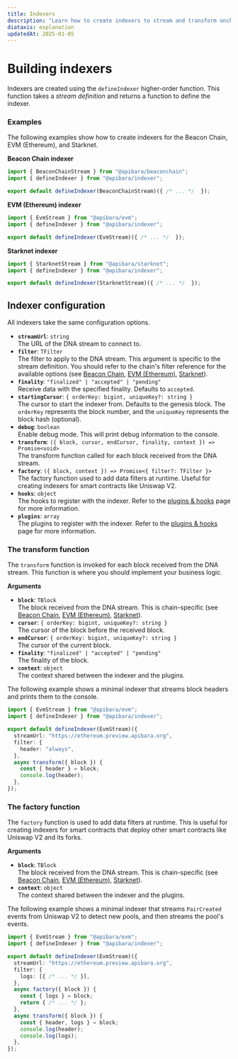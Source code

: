 ```yaml
---
title: Indexers
description: "Learn how to create indexers to stream and transform onchain data."
diataxis: explanation
updatedAt: 2025-01-05
---
```


# Building indexers

Indexers are created using the `defineIndexer` higher-order function. This function takes a _stream definition_ and returns a function to define the indexer.

### Examples

The following examples show how to create indexers for the Beacon Chain, EVM (Ethereum), and Starknet.

**Beacon Chain indexer**

```ts [beaconchain.indexer.ts]
import { BeaconChainStream } from "@apibara/beaconchain";
import { defineIndexer } from "@apibara/indexer";

export default defineIndexer(BeaconChainStream)({ /* ... */  });
```

**EVM (Ethereum) indexer**

```ts [evm.indexer.ts]
import { EvmStream } from "@apibara/evm";
import { defineIndexer } from "@apibara/indexer";

export default defineIndexer(EvmStream)({ /* ... */  });
```

**Starknet indexer**

```ts [starknet.indexer.ts]
import { StarknetStream } from "@apibara/starknet";
import { defineIndexer } from "@apibara/indexer";

export default defineIndexer(StarknetStream)({ /* ... */  });
```

## Indexer configuration

All indexers take the same configuration options.

- **`streamUrl`**: `string`<br/>The URL of the DNA stream to connect to.
- **`filter`**: `TFilter`<br/>The filter to apply to the DNA stream. This argument is specific to the stream definition. You should refer to the chain's filter reference for the available options (see [Beacon Chain](/docs/v2/networks/beaconchain/filter), [EVM (Ethereum)](/docs/v2/networks/evm/filter), [Starknet](/docs/v2/networks/starknet/filter)).
- **`finality`**: `"finalized" | "accepted" | "pending"`<br/>Receive data with the specified finality. Defaults to `accepted`.
- **`startingCursor`**: `{ orderKey: bigint, uniqueKey?: string }`<br/>The cursor to start the indexer from. Defaults to the genesis block. The `orderKey` represents the block number, and the `uniqueKey` represents the block hash (optional).
- **`debug`**: `boolean`<br/>Enable debug mode. This will print debug information to the console.
- **`transform`**: `({ block, cursor, endCursor, finality, context }) => Promise<void>`<br/>The transform function called for each block received from the DNA stream.
- **`factory`**: `({ block, context }) => Promise<{ filter?: TFilter }>`<br/>The factory function used to add data filters at runtime. Useful for creating indexers for smart contracts like Uniswap V2.
- **`hooks`**: `object`<br/>The hooks to register with the indexer. Refer to the [plugins & hooks](/docs/v2/getting-started/plugins) page for more information.
- **`plugins`**: `array`<br/>The plugins to register with the indexer. Refer to the [plugins & hooks](/docs/v2/getting-started/plugins) page for more information.

### The transform function

The `transform` function is invoked for each block received from the DNA stream. This function is where you should implement your business logic.

**Arguments**

 - **`block`**: `TBlock`<br/>The block received from the DNA stream. This is chain-specific (see [Beacon Chain](/docs/v2/networks/beaconchain/data), [EVM (Ethereum)](/docs/v2/networks/evm/data), [Starknet](/docs/v2/networks/starknet/data)).
 - **`cursor`**: `{ orderKey: bigint, uniqueKey?: string }`<br/>The cursor of the block before the received block.
 - **`endCursor`**: `{ orderKey: bigint, uniqueKey?: string }`<br/>The cursor of the current block.
 - **`finality`**: `"finalized" | "accepted" | "pending"`<br/>The finality of the block.
 - **`context`**: `object`<br/>The context shared between the indexer and the plugins.

The following example shows a minimal indexer that streams block headers and prints them to the console.

```ts [evm.indexer.ts]
import { EvmStream } from "@apibara/evm";
import { defineIndexer } from "@apibara/indexer";

export default defineIndexer(EvmStream)({
  streamUrl: "https://ethereum.preview.apibara.org",
  filter: {
    header: "always",
  },
  async transform({ block }) {
    const { header } = block;
    console.log(header);
  },
});
```

### The factory function

The `factory` function is used to add data filters at runtime. This is useful for creating indexers for smart contracts that deploy other smart contracts like Uniswap V2 and its forks.


**Arguments**

 - **`block`**: `TBlock`<br/>The block received from the DNA stream. This is chain-specific (see [Beacon Chain](/docs/v2/networks/beaconchain/data), [EVM (Ethereum)](/docs/v2/networks/evm/data), [Starknet](/docs/v2/networks/starknet/data)).
 - **`context`**: `object`<br/>The context shared between the indexer and the plugins.

The following example shows a minimal indexer that streams `PairCreated` events from Uniswap V2 to detect new pools, and then streams the pool's events.

```ts [uniswap-v2.indexer.ts]
import { EvmStream } from "@apibara/evm";
import { defineIndexer } from "@apibara/indexer";

export default defineIndexer(EvmStream)({
  streamUrl: "https://ethereum.preview.apibara.org",
  filter: {
    logs: [{ /* ... */ }],
  },
  async factory({ block }) {
    const { logs } = block;
    return { /* ... */ };
  },
  async transform({ block }) {
    const { header, logs } = block;
    console.log(header);
    console.log(logs);
  },
});
```
